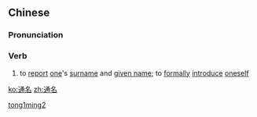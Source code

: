 ==Chinese==
{{zh-forms}}

===Pronunciation===
{{zh-pron
|m=tōngmíng
|cat=v
}}

===Verb===
{{zh-verb}}

# {{lb|zh|archaic}} to [[report]] [[one]]'s [[w:Chinese surname|surname]] and [[w:Chinese given name|given name]]; to [[formally]] [[introduce]] [[oneself]]

[[Category:Mandarin archaic terms|tong1ming2]]

[[ko:通名]]
[[zh:通名]]